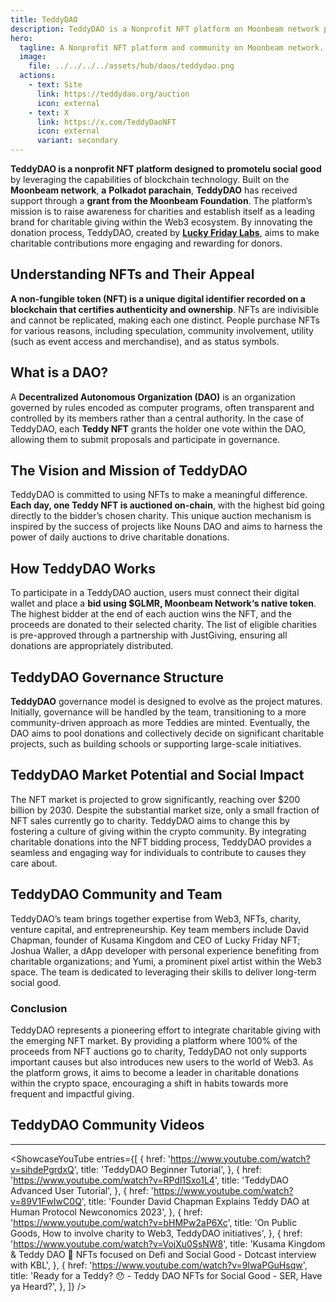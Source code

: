 ```yaml
---
title: TeddyDAO
description: TeddyDAO is a Nonprofit NFT platform on Moonbeam network promoting social good through daily auctions for charity.
hero:
  tagline: A Nonprofit NFT platform and community on Moonbeam network.
  image: 
    file: ../../../../assets/hub/daos/teddydao.png
  actions:
    - text: Site
      link: https://teddydao.org/auction
      icon: external
    - text: X
      link: https://x.com/TeddyDaoNFT
      icon: external
      variant: secondary
---
```



**TeddyDAO is a nonprofit NFT platform designed to promotelu social good** by leveraging the capabilities of blockchain technology. Built on the **Moonbeam network**, **a** **Polkadot parachain**, **TeddyDAO** has received support through a **grant from the Moonbeam Foundation**. The platform’s mission is to raise awareness for charities and establish itself as a leading brand for charitable giving within the Web3 ecosystem. By innovating the donation process, TeddyDAO, created by [**Lucky Friday Labs**](/club/daos/lucky-friday/), aims to make charitable contributions more engaging and rewarding for donors.

## Understanding NFTs and Their Appeal
**A non-fungible token (NFT) is a unique digital identifier recorded on a blockchain that certifies authenticity and ownership**. NFTs are indivisible and cannot be replicated, making each one distinct. People purchase NFTs for various reasons, including speculation, community involvement, utility (such as event access and merchandise), and as status symbols.

## What is a DAO?
A **Decentralized Autonomous Organization (DAO)** is an organization governed by rules encoded as computer programs, often transparent and controlled by its members rather than a central authority. In the case of TeddyDAO, each **Teddy NFT** grants the holder one vote within the DAO, allowing them to submit proposals and participate in governance.

## The Vision and Mission of TeddyDAO
TeddyDAO is committed to using NFTs to make a meaningful difference. **Each day, one Teddy NFT is auctioned on-chain**, with the highest bid going directly to the bidder’s chosen charity. This unique auction mechanism is inspired by the success of projects like Nouns DAO and aims to harness the power of daily auctions to drive charitable donations.

## How TeddyDAO Works
To participate in a TeddyDAO auction, users must connect their digital wallet and place a **bid using $GLMR, Moonbeam Network‘s native token**. The highest bidder at the end of each auction wins the NFT, and the proceeds are donated to their selected charity. The list of eligible charities is pre-approved through a partnership with JustGiving, ensuring all donations are appropriately distributed.

## TeddyDAO Governance Structure
**TeddyDAO** governance model is designed to evolve as the project matures. Initially, governance will be handled by the team, transitioning to a more community-driven approach as more Teddies are minted. Eventually, the DAO aims to pool donations and collectively decide on significant charitable projects, such as building schools or supporting large-scale initiatives.

## TeddyDAO Market Potential and Social Impact
The NFT market is projected to grow significantly, reaching over $200 billion by 2030. Despite the substantial market size, only a small fraction of NFT sales currently go to charity. TeddyDAO aims to change this by fostering a culture of giving within the crypto community. By integrating charitable donations into the NFT bidding process, TeddyDAO provides a seamless and engaging way for individuals to contribute to causes they care about.

## TeddyDAO Community and Team
TeddyDAO’s team brings together expertise from Web3, NFTs, charity, venture capital, and entrepreneurship. Key team members include David Chapman, founder of Kusama Kingdom and CEO of Lucky Friday NFT; Joshua Waller, a dApp developer with personal experience benefiting from charitable organizations; and Yumi, a prominent pixel artist within the Web3 space. The team is dedicated to leveraging their skills to deliver long-term social good.

### Conclusion
TeddyDAO represents a pioneering effort to integrate charitable giving with the emerging NFT market. By providing a platform where 100% of the proceeds from NFT auctions go to charity, TeddyDAO not only supports important causes but also introduces new users to the world of Web3. As the platform grows, it aims to become a leader in charitable donations within the crypto space, encouraging a shift in habits towards more frequent and impactful giving.

## TeddyDAO Community Videos
----------------
<ShowcaseYouTube
  entries={[
          {
      href: 'https://www.youtube.com/watch?v=sihdePgrdxQ',
      title: 'TeddyDAO Beginner Tutorial',
     },
      {
      href: 'https://www.youtube.com/watch?v=RPdl1Sxo1L4',
      title: 'TeddyDAO Advanced User Tutorial',
    },
                {
      href: 'https://www.youtube.com/watch?v=89V1FwIwC0Q',
      title: 'Founder David Chapman Explains Teddy DAO at Human Protocol Newconomics 2023',
    },
    {
      href: 'https://www.youtube.com/watch?v=bHMPw2aP6Xc',
      title: 'On Public Goods, How to involve charity to Web3, TeddyDAO initiatives',
    },
      {
      href: 'https://www.youtube.com/watch?v=VojXu0SsNW8',
      title: 'Kusama Kingdom & Teddy DAO 🧸 NFTs focused on Defi and Social Good - Dotcast interview with KBL',
    },
         {
      href: 'https://www.youtube.com/watch?v=9lwaPGuHsqw',
      title: 'Ready for a Teddy? 😯 - Teddy DAO NFTs for Social Good - SER, Have ya Heard?',
    },
  ]}
/>

